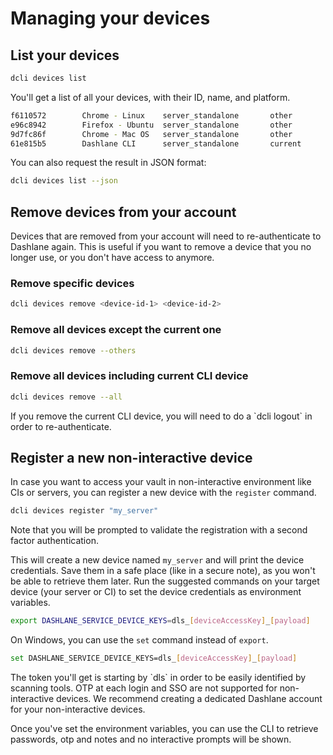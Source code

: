 
# Managing your devices

## List your devices

```sh copy
dcli devices list
```

You'll get a list of all your devices, with their ID, name, and platform.

```sh
f6110572        Chrome - Linux    server_standalone       other
e96c8942        Firefox - Ubuntu  server_standalone       other
9d7fc86f        Chrome - Mac OS   server_standalone       other
61e815b5        Dashlane CLI      server_standalone       current
```

You can also request the result in JSON format:

```sh copy
dcli devices list --json
```

## Remove devices from your account

Devices that are removed from your account will need to re-authenticate to Dashlane again.
This is useful if you want to remove a device that you no longer use, or you don't have access to anymore.

### Remove specific devices

```sh copy
dcli devices remove <device-id-1> <device-id-2>
```

### Remove all devices except the current one

```sh copy
dcli devices remove --others
```

### Remove all devices including current CLI device

```sh copy
dcli devices remove --all
```

<Callout type="info">
    If you remove the current CLI device, you will need to do a `dcli logout` in order to re-authenticate.
</Callout>

## Register a new non-interactive device

In case you want to access your vault in non-interactive environment like CIs or servers, you can register a new device with the `register` command.

```sh copy
dcli devices register "my_server"
```

Note that you will be prompted to validate the registration with a second factor authentication.

This will create a new device named `my_server` and will print the device credentials.
Save them in a safe place (like in a secure note), as you won't be able to retrieve them later.
Run the suggested commands on your target device (your server or CI) to set the device credentials as environment variables.

```sh
export DASHLANE_SERVICE_DEVICE_KEYS=dls_[deviceAccessKey]_[payload]
```

On Windows, you can use the `set` command instead of `export`.

```sh
set DASHLANE_SERVICE_DEVICE_KEYS=dls_[deviceAccessKey]_[payload]
```

<Callout type="info">
    The token you'll get is starting by `dls` in order to be easily identified by scanning tools.
</Callout>

<Callout type="warning">
    OTP at each login and SSO are not supported for non-interactive devices. We recommend creating a dedicated Dashlane
    account for your non-interactive devices.
</Callout>

Once you've set the environment variables, you can use the CLI to retrieve passwords, otp and notes and no interactive prompts will be shown.
